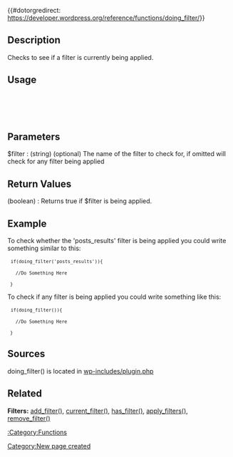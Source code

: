 {{#dotorgredirect: https://developer.wordpress.org/reference/functions/doing_filter/}}
== Description ==
Checks to see if a filter is currently being applied. 

== Usage ==
  <code><?php doing_filter($filter); ?></code>

== Parameters ==
; $filter : (string) (optional) The name of the filter to check for, if omitted will check for any filter being applied

== Return Values ==
; (boolean) : Returns true if $filter is being applied.

== Example ==
To check whether the 'posts_results' filter is being applied you could write something similar to this:

  <code>if(doing_filter('posts_results')){
    //Do Something Here
  }</code>

To check if any filter is being applied you could write something like this:

  <code>if(doing_filter()){
    //Do Something Here
  }</code>

== Sources ==
doing_filter() is located in [https://core.trac.wordpress.org/browser/tags/4.3.1/src/wp-includes/plugin.php wp-includes/plugin.php]

== Related ==
'''Filters:''' [[Function_Reference/add_filter|add_filter()]], 
[[Function_Reference/current_filter|current_filter()]], 
[[Function_Reference/has_filter|has_filter()]],
[[Function_Reference/apply_filters|apply_filters()]],
[[Function_Reference/remove_filter|remove_filter()]]

{{Copyedit}}

[[:Category:Functions]]

[[Category:New page created]]